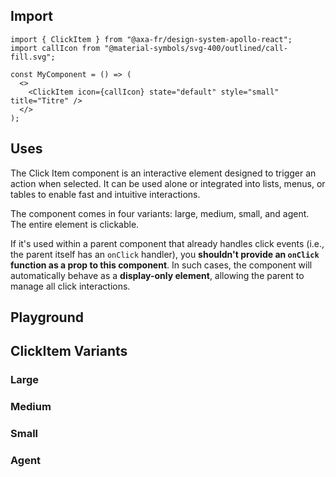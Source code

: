 
<Meta of={ClickItemStories} name="ClickItem" />

## Import

```tsx
import { ClickItem } from "@axa-fr/design-system-apollo-react";
import callIcon from "@material-symbols/svg-400/outlined/call-fill.svg";

const MyComponent = () => (
  <>
    <ClickItem icon={callIcon} state="default" style="small" title="Titre" />
  </>
);
```

## Uses

The Click Item component is an interactive element designed to trigger an action when selected. It can be used alone or integrated into lists, menus, or tables to enable fast and intuitive interactions.

The component comes in four variants: large, medium, small, and agent. The entire element is clickable.

If it's used within a parent component that already handles click events (i.e., the parent itself has an `onClick` handler), you **shouldn't provide an `onClick` function as a prop to this component**.
In such cases, the component will automatically behave as a **display-only element**, allowing the parent to manage all click interactions.

## Playground

<Canvas of={ClickItemStories.ClickItemDefault} />

<Controls of={ClickItemStories.ClickItemDefault} />

## ClickItem Variants

### Large

<Canvas of={ClickItemStories.ClickItemLargeStory} />

<Controls of={ClickItemStories.ClickItemLargeStory} />

### Medium

<Canvas of={ClickItemStories.ClickItemMediumStory} />

<Controls of={ClickItemStories.ClickItemMediumStory} />

### Small

<Canvas of={ClickItemStories.ClickItemSmallStory} />

<Controls of={ClickItemStories.ClickItemSmallStory} />

### Agent

<Canvas of={ClickItemStories.ClickItemAgentStory} />

<Controls of={ClickItemStories.ClickItemAgentStory} />
